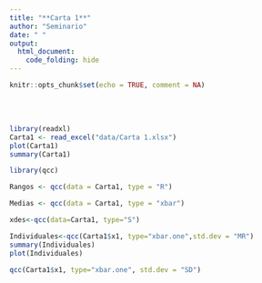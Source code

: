 ```yaml
---
title: "**Carta 1**"
author: "Seminario"
date: " "
output: 
  html_document:
    code_folding: hide
---
```


```r
knitr::opts_chunk$set(echo = TRUE, comment = NA)
```

<br/><br/>

```r
library(readxl)
Carta1 <- read_excel("data/Carta 1.xlsx")
plot(Carta1)
summary(Carta1)
```

```r
library(qcc)
```


```r
Rangos <- qcc(data = Carta1, type = "R")
```

```r
Medias <- qcc(data = Carta1, type = "xbar")
```
```r
xdes<-qcc(data=Carta1, type="S")
```


```r
Individuales<-qcc(Carta1$x1, type="xbar.one",std.dev = "MR")
summary(Individuales)
plot(Individuales)
```

```r
qcc(Carta1$x1, type="xbar.one", std.dev = "SD")
```

